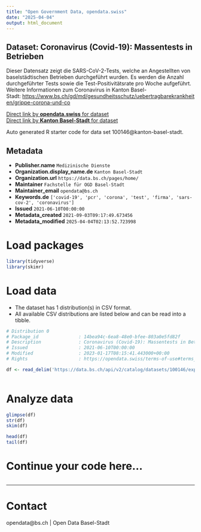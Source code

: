 ```yaml
---
title: "Open Government Data, opendata.swiss"
date: "2025-04-04"
output: html_document
---
```


## Dataset: Coronavirus (Covid-19): Massentests in Betrieben

Dieser Datensatz zeigt die SARS-CoV-2-Tests, welche an Angestellten von baselstädtischen Betrieben durchgeführt wurden. Es werden die Anzahl durchgeführter Tests sowie die Test-Positivitätsrate pro Woche aufgeführt. Weitere Informationen zum Coronavirus in Kanton Basel-Stadt: [https://www.bs.ch/gd/md/gesundheitsschutz/uebertragbarekrankheiten/grippe-corona-und-co](https://www.bs.ch/gd/md/gesundheitsschutz/uebertragbarekrankheiten/grippe-corona-und-co)

[Direct link by **opendata.swiss** for dataset](https://opendata.swiss/de/dataset/coronavirus-covid-19-massentests-in-betrieben)<br>
[Direct link by **Kanton Basel-Stadt** for dataset](https://data.bs.ch/explore/dataset/100146/)

Auto generated R starter code for data set 100146@kanton-basel-stadt.

## Metadata

- **Publisher.name** `Medizinische Dienste`
- **Organization.display_name.de** `Kanton Basel-Stadt`
- **Organization.url** `https://data.bs.ch/pages/home/`
- **Maintainer** `Fachstelle für OGD Basel-Stadt`
- **Maintainer_email** `opendata@bs.ch`
- **Keywords.de** `['covid-19', 'pcr', 'corona', 'test', 'firma', 'sars-cov-2', 'coronavirus']`
- **Issued** `2021-06-10T00:00:00`
- **Metadata_created** `2021-09-03T09:17:49.673456`
- **Metadata_modified** `2025-04-04T02:13:52.723998`


# Load packages

```r

library(tidyverse)
library(skimr)

```

# Load data

-   The dataset has 1 distribution(s) in CSV format.
-   All available CSV distributions are listed below and can be read into a tibble.

```r

# Distribution 0
# Package_id               : 14bea94c-6ea8-48e0-bfee-803a0e5fd82f
# Description              : Coronavirus (Covid-19): Massentests in Betrieben (csv)
# Issued                   : 2021-06-10T00:00:00
# Modified                 : 2023-01-17T08:15:41.443000+00:00
# Rights                   : https://opendata.swiss/terms-of-use#terms_by

df <- read_delim('https://data.bs.ch/api/v2/catalog/datasets/100146/exports/csv?use_labels=true')



```

# Analyze data

```r

glimpse(df)
str(df)
skim(df)

head(df)
tail(df)

```

# Continue your code here...

```r

```

------------------------------------------------------------------------

# Contact

opendata@bs.ch | Open Data Basel-Stadt
